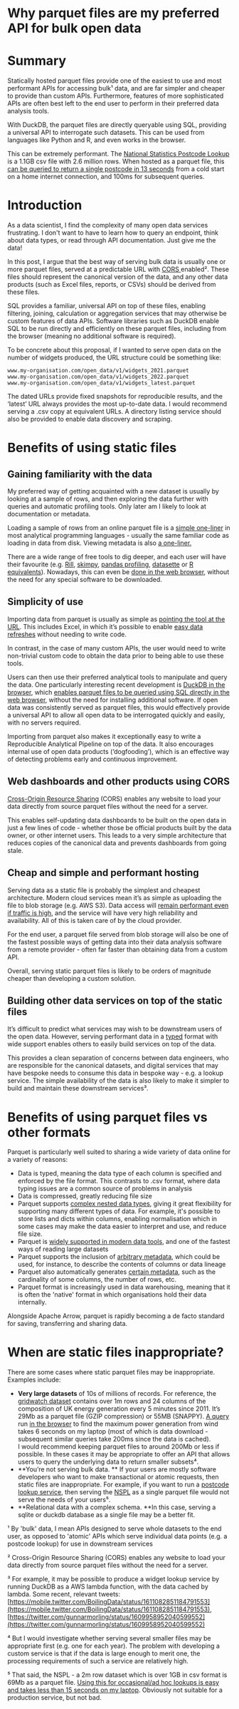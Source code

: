 # Why parquet files are my preferred API for bulk open data

# Summary

Statically hosted parquet files provide one of the easiest to use and most performant APIs for accessing bulk¹ data, and are far simpler and cheaper to provide than custom APIs. Furthermore, features of more sophisticated APIs are often best left to the end user to perform in their preferred data analysis tools.

With DuckDB, the parquet files are directly queryable using SQL, providing a universal API to interrogate such datasets. This can be used from languages like Python and R, and even works in the browser.

This can be extremely performant. The [National Statistics Postcode Lookup](https://geoportal.statistics.gov.uk/datasets/national-statistics-postcode-lookup-2021-census-november-2022/about) is a 1.1GB csv file with 2.6 million rows. When hosted as a parquet file, this [can be queried to return a single postcode in 13 seconds](https://gist.github.com/RobinL/87b3fd14f5696ee72c732237635ac72c) from a cold start on a home internet connection, and 100ms for subsequent queries.

# Introduction

As a data scientist, I find the complexity of many open data services frustrating. I don't want to have to learn how to query an endpoint, think about data types, or read through API documentation. Just give me the data!

In this post, I argue that the best way of serving bulk data is usually one or more parquet files, served at a predictable URL with [CORS ](https://enable-cors.org/)enabled². These files should represent the canonical version of the data, and any other data products (such as Excel files, reports, or CSVs) should be derived from these files.

SQL provides a familiar, universal API on top of these files, enabling filtering, joining, calculation or aggregation services that may otherwise be custom features of data APIs. Software libraries such as DuckDB enable SQL to be run directly and efficiently on these parquet files, including from the browser (meaning no additional software is required).

To be concrete about this proposal, if I wanted to serve open data on the number of widgets produced, the URL structure could be something like:

```
www.my-organisation.com/open_data/v1/widgets_2021.parquet
www.my-organisation.com/open_data/v1/widgets_2022.parquet
www.my-organisation.com/open_data/v1/widgets_latest.parquet
```

The dated URLs provide fixed snapshots for reproducible results, and the ‘latest’ URL always provides the most up-to-date data. I would recommend serving a .csv copy at equivalent URLs. A directory listing service should also be provided to enable data discovery and scraping.

# Benefits of using static files

## Gaining familiarity with the data

My preferred way of getting acquainted with a new dataset is usually by looking at a sample of rows, and then exploring the data further with queries and automatic profiling tools. Only later am I likely to look at documentation or metadata.

Loading a sample of rows from an online parquet file is a [simple one-liner](https://pandas.pydata.org/docs/reference/api/pandas.read_parquet.html) in most analytical programming languages - usually the same familiar code as loading in data from disk. Viewing metadata is also [a one-liner.](https://gist.github.com/RobinL/87b3fd14f5696ee72c732237635ac72c#file-view_metadata-py-L2)

There are a wide range of free tools to dig deeper, and each user will have their favourite (e.g. [Rill](https://github.com/rilldata/rill-developer), [skimpy](https://github.com/aeturrell/skimpy), [pandas profiling](https://github.com/ydataai/pandas-profiling), [datasette](https://github.com/simonw/datasette) or [R equivalents](https://towardsdatascience.com/four-r-packages-for-automated-exploratory-data-analysis-you-might-have-missed-c38b03d4ee16)). Nowadays, this can even be [done in the web browser](https://observablehq.com/@observablehq/duckdb), without the need for any special software to be downloaded.

## Simplicity of use

Importing data from parquet is usually as simple as [pointing the tool at the URL](https://pandas.pydata.org/docs/reference/api/pandas.read_parquet.html). This includes Excel, in which it’s possible to enable [easy data refreshes](https://superuser.com/questions/235438/can-you-pull-excel-data-from-an-external-and-dynamic-csv-file) without needing to write code.

In contrast, in the case of many custom APIs, the user would need to write non-trivial custom code to obtain the data prior to being able to use these tools.

Users can then use their preferred analytical tools to manipulate and query the data. One particularly interesting recent development is [DuckDB in the browser](https://shell.duckdb.org/), which [enables parquet files to be queried using SQL directly in the web browser](https://observablehq.com/d/735b2408ad41dcf8), without the need for installing additional software. If open data was consistently served as parquet files, this would effectively provide a universal API to allow all open data to be interrogated quickly and easily, with no servers required.

Importing from parquet also makes it exceptionally easy to write a Reproducible Analytical Pipeline on top of the data. It also encourages internal use of open data products (‘dogfooding’), which is an effective way of detecting problems early and continuous improvement.

## Web dashboards and other products using CORS

[Cross-Origin Resource Sharing](https://developer.mozilla.org/en-US/docs/Web/HTTP/CORS) (CORS) enables any website to load your data directly from source parquet files without the need for a server.

This enables self-updating data dashboards to be built on the open data in just a few lines of code - whether those be official products built by the data owner, or other internet users. This leads to a very simple architecture that reduces copies of the canonical data and prevents dashboards from going stale.

## Cheap and simple and performant hosting

Serving data as a static file is probably the simplest and cheapest architecture. Modern cloud services mean it’s as simple as uploading the file to blob storage (e.g. AWS S3). Data access will [remain performant even if traffic is high](https://docs.aws.amazon.com/AmazonS3/latest/userguide/optimizing-performance.html), and the service will have very high reliability and availability. All of this is taken care of by the cloud provider.

For the end user, a parquet file served from blob storage will also be one of the fastest possible ways of getting data into their data analysis software from a remote provider - often far faster than obtaining data from a custom API.

Overall, serving static parquet files is likely to be orders of magnitude cheaper than developing a custom solution.

## Building other data services on top of the static files

It’s difficult to predict what services may wish to be downstream users of the open data. However, serving performant data in a [typed](https://arrow.apache.org/docs/python/api/datatypes.html) format with wide support enables others to easily build services on top of the data.

This provides a clean separation of concerns between data engineers, who are responsible for the canonical datasets, and digital services that may have bespoke needs to consume this data in bespoke way - e.g. a lookup service. The simple availability of the data is also likely to make it simpler to build and maintain these downstream services³.

# Benefits of using parquet files vs other formats

Parquet is particularly well suited to sharing a wide variety of data online for a variety of reasons:

- Data is typed, meaning the data type of each column is specified and enforced by the file format. This contrasts to .csv format, where data typing issues are a common source of problems in analysis
- Data is compressed, greatly reducing file size
- Parquet supports [complex nested data types](https://arrow.apache.org/blog/2022/10/08/arrow-parquet-encoding-part-2/), giving it great flexibility for supporting many different types of data. For example, it's possible to store lists and dicts within columns, enabling normalisation which in some cases may make the data easier to interpret and use, and reduce file size.
- Parquet is [widely supported in modern data tools](https://arrow.apache.org/docs/), and one of the fastest ways of reading large datasets
- Parquet supports the inclusion of [arbitrary metadata](https://arrow.apache.org/docs/python/generated/pyarrow.Schema.html#pyarrow.Schema.metadata), which could be used, for instance, to describe the contents of columns or data lineage
- Parquet also automatically generates [certain metadata](https://arrow.apache.org/docs/python/parquet.html#inspecting-the-parquet-file-metadata), such as the cardinality of some columns, the number of rows, etc.
- Parquet format is increasingly used in data warehousing, meaning that it is often the 'native' format in which organisations hold their data internally.

Alongside Apache Arrow, parquet is rapidly becoming a de facto standard for saving, transferring and sharing data.

# When are static files inappropriate?

There are some cases where static parquet files may be inappropriate. Examples include:

- **Very large datasets** of 10s of millions of records. For reference, the [gridwatch dataset](https://www.gridwatch.templar.co.uk/download.php) contains over 1m rows and 24 columns of the composition of UK energy generation every 5 minutes since 2011. It’s 29Mb as a parquet file (GZIP compression) or 55MB (SNAPPY). [A query](https://gist.github.com/RobinL/87b3fd14f5696ee72c732237635ac72c) run [in the browser](https://shell.duckdb.org/) to find the maximum power generation from wind takes 6 seconds on my laptop (most of which is data download - subsequent similar queries take 200ms since the data is cached). \
  I would recommend keeping parquet files to around 200Mb or less if possible. In these cases it may be appropriate to offer an API that allows users to query the underlying data to return smaller subsets⁴.
- **You’re not serving bulk data. ** If your users are mostly software developers who want to make transactional or atomic requests, then static files are inappropriate. For example, if you want to run a [postcode lookup service](https://postcodes.io/), then serving the [NSPL](https://geoportal.statistics.gov.uk/datasets/national-statistics-postcode-lookup-2021-census-november-2022/about) as a single parquet file would not serve the needs of your users⁵.
- **Relational data with a complex schema. **In this case, serving a sqlite or duckdb database as a single file may be a better fit.

¹ By 'bulk' data, I mean APIs designed to serve whole datasets to the end user, as opposed to 'atomic' APIs which serve individual data points (e.g. a postcode lookup) for use in downstream services

² Cross-Origin Resource Sharing (CORS) enables any website to load your data directly from source parquet files without the need for a server.

³ For example, it may be possible to produce a widget lookup service by running DuckDB as a AWS lambda function, with the data cached by lambda. Some recent, relevant tweets: [https://mobile.twitter.com/BoilingData/status/1611082851184791553](https://mobile.twitter.com/BoilingData/status/1611082851184791553), [https://twitter.com/gunnarmorling/status/1609958952040599552](https://twitter.com/gunnarmorling/status/1609958952040599552)

⁴ But I would investigate whether serving several smaller files may be appropriate first (e.g. one for each year). The problem with developing a custom service is that if the data is large enough to merit one, the processing requirements of such a service are relatively high.

⁵ That said, the NSPL - a 2m row dataset which is over 1GB in csv format is 69Mb as a parquet file. [Using this for occasional/ad hoc lookups is easy and takes less than 15 seconds on my laptop](https://gist.github.com/RobinL/87b3fd14f5696ee72c732237635ac72c#file-gridwatch-sql-L10). Obviously not suitable for a production service, but not bad.
